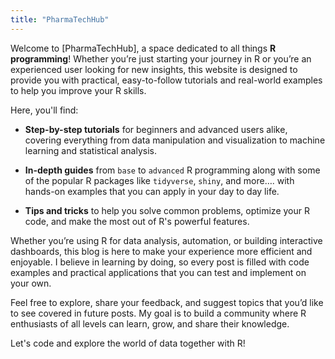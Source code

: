 ```yaml
---
title: "PharmaTechHub"
---
```


Welcome to \[PharmaTechHub\], a space dedicated to all things **R programming**! Whether you're just starting your journey in R or you're an experienced user looking for new insights, this website is designed to provide you with practical, easy-to-follow tutorials and real-world examples to help you improve your R skills.

Here, you\'ll find:

-   **Step-by-step tutorials** for beginners and advanced users alike, covering everything from data manipulation and visualization to machine learning and statistical analysis.

-   **In-depth guides** from `base` to `advanced` R programming along with some of the popular R packages like `tidyverse`, `shiny`, and more.... with hands-on examples that you can apply in your day to day life.

-   **Tips and tricks** to help you solve common problems, optimize your R code, and make the most out of R\'s powerful features.

Whether you're using R for data analysis, automation, or building interactive dashboards, this blog is here to make your experience more efficient and enjoyable. I believe in learning by doing, so every post is filled with code examples and practical applications that you can test and implement on your own.

Feel free to explore, share your feedback, and suggest topics that you'd like to see covered in future posts. My goal is to build a community where R enthusiasts of all levels can learn, grow, and share their knowledge.

Let\'s code and explore the world of data together with R!
